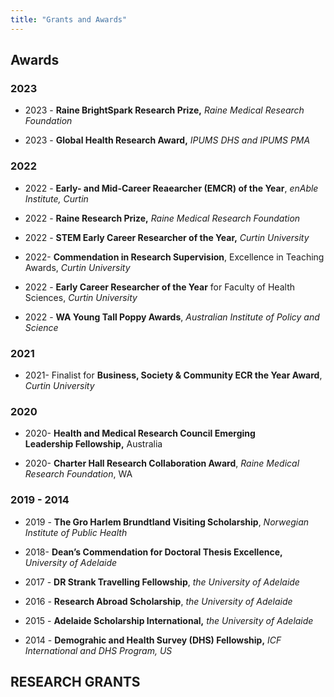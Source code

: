 ---
title: "Grants and Awards"
---

## Awards

### 2023

-   2023 - **Raine BrightSpark Research Prize,** *Raine Medical Research Foundation*

-   2023 - **Global Health Research Award,** *IPUMS DHS and IPUMS PMA*

### 2022

-   2022 - **Early- and Mid-Career Reaearcher (EMCR) of the Year**, *enAble Institute, Curtin*

-   2022 - **Raine Research Prize,** *Raine Medical Research Foundation*

-   2022 - **STEM Early Career Researcher of the Year,** *Curtin University*

-   2022- **Commendation in Research Supervision**, Excellence in Teaching Awards, *Curtin University*

-   2022 - **Early Career Researcher of the Year** for Faculty of Health Sciences, *Curtin University*

-   2022 - **WA Young Tall Poppy Awards**, *Australian Institute of Policy and Science*

### 2021

-   2021- Finalist for **Business, Society & Community ECR the Year Award**, *Curtin University*

### 2020

-   2020- **Health and Medical Research Council Emerging Leadership Fellowship,** Australia 

-   2020- **Charter Hall Research Collaboration Award**, *Raine Medical Research Foundation*, WA

### 2019 - 2014

-   2019 - **The Gro Harlem Brundtland Visiting Scholarship**, *Norwegian Institute of Public Health*

-   2018- **Dean's Commendation for Doctoral Thesis Excellence,** *University of Adelaide*

-   2017 - **DR Strank Travelling Fellowship**, *the University of Adelaide*

-   2016 - **Research Abroad Scholarship**, *the University of Adelaide*

-   2015 - **Adelaide Scholarship International,** *the University of Adelaide*

-   2014 - **Demograhic and Health Survey (DHS) Fellowship,** *ICF International and DHS Program, US*

## RESEARCH GRANTS
